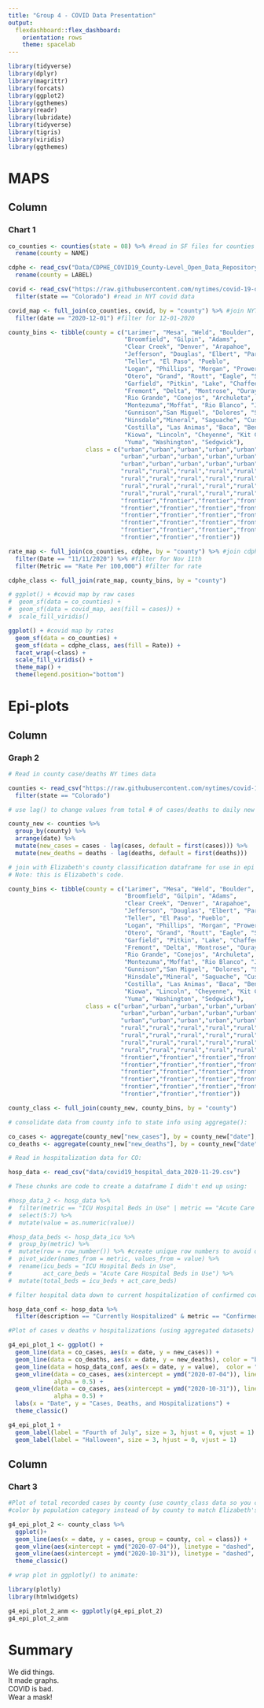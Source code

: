```yaml
---
title: "Group 4 - COVID Data Presentation"
output: 
  flexdashboard::flex_dashboard:
    orientation: rows
    theme: spacelab
---
```




```r
library(tidyverse)
library(dplyr)
library(magrittr)
library(forcats)
library(ggplot2)
library(ggthemes)
library(readr)
library(lubridate)
library(tidyverse)
library(tigris)
library(viridis)
library(ggthemes)
```

MAPS
=====================================
    
Column {data-height=650}
-------------------------------------
    
### Chart 1
    
```r
co_counties <- counties(state = 08) %>% #read in SF files for counties
  rename(county = NAME)

cdphe <- read_csv("Data/CDPHE_COVID19_County-Level_Open_Data_Repository.csv") %>% #CDPHE data for rates
  rename(county = LABEL)

covid <- read_csv("https://raw.githubusercontent.com/nytimes/covid-19-data/master/us-counties.csv") %>%
  filter(state == "Colorado") #read in NYT covid data

covid_map <- full_join(co_counties, covid, by = "county") %>% #join NYT data to SF
  filter(date == "2020-12-01") #filter for 12-01-2020

county_bins <- tibble(county = c("Larimer", "Mesa", "Weld", "Boulder",
                                 "Broomfield", "Gilpin", "Adams",
                                 "Clear Creek", "Denver", "Arapahoe",
                                 "Jefferson", "Douglas", "Elbert", "Park",
                                 "Teller", "El Paso", "Pueblo",
                                 "Logan", "Phillips", "Morgan", "Prowers", "Crowley",
                                 "Otero", "Grand", "Routt", "Eagle", "Summit",
                                 "Garfield", "Pitkin", "Lake", "Chaffee",
                                 "Fremont", "Delta", "Montrose", "Ouray", "Alamosa",
                                 "Rio Grande", "Conejos", "Archuleta", "La Plata",
                                 "Montezuma","Moffat", "Rio Blanco", "Jackson", 
                                 "Gunnison","San Miguel", "Dolores", "San Juan",
                                 "Hinsdale","Mineral", "Saguache", "Custer", "Huerfano",
                                 "Costilla", "Las Animas", "Baca", "Bent",
                                 "Kiowa", "Lincoln", "Cheyenne", "Kit Carson",
                                 "Yuma", "Washington", "Sedgwick"),
                      class = c("urban","urban","urban","urban","urban","urban",
                                "urban","urban","urban","urban","urban","urban",
                                "urban","urban","urban","urban","urban", "rural",
                                "rural","rural","rural","rural","rural","rural",
                                "rural","rural","rural","rural","rural","rural",
                                "rural","rural","rural","rural","rural","rural",
                                "rural","rural","rural","rural","rural", 
                                "frontier","frontier","frontier","frontier",
                                "frontier","frontier","frontier","frontier",
                                "frontier","frontier","frontier","frontier",
                                "frontier","frontier","frontier","frontier",
                                "frontier","frontier","frontier","frontier",
                                "frontier","frontier","frontier"))

rate_map <- full_join(co_counties, cdphe, by = "county") %>% #join cdphe data to SF
  filter(Date == "11/11/2020") %>% #filter for Nov 11th
  filter(Metric == "Rate Per 100,000") #filter for rate

cdphe_class <- full_join(rate_map, county_bins, by = "county")

# ggplot() + #covid map by raw cases
#  geom_sf(data = co_counties) +
#  geom_sf(data = covid_map, aes(fill = cases)) +
#  scale_fill_viridis()

ggplot() + #covid map by rates 
  geom_sf(data = co_counties) +
  geom_sf(data = cdphe_class, aes(fill = Rate)) +
  facet_wrap(~class) +
  scale_fill_viridis() +
  theme_map() +
  theme(legend.position="bottom")
```


Epi-plots {data-orientation=columns}
=====================================  

Column
-------------------------------------
   
### Graph 2

```r
# Read in county case/deaths NY times data

counties <- read_csv("https://raw.githubusercontent.com/nytimes/covid-19-data/master/us-counties.csv") %>%
  filter(state == "Colorado")

# use lag() to change values from total # of cases/deaths to daily new cases/deaths:

county_new <- counties %>%
  group_by(county) %>%
  arrange(date) %>%
  mutate(new_cases = cases - lag(cases, default = first(cases))) %>%
  mutate(new_deaths = deaths - lag(deaths, default = first(deaths)))

# join with Elizabeth's county classification dataframe for use in epi graphs:
# Note: this is Elizabeth's code.

county_bins <- tibble(county = c("Larimer", "Mesa", "Weld", "Boulder",
                                 "Broomfield", "Gilpin", "Adams",
                                 "Clear Creek", "Denver", "Arapahoe",
                                 "Jefferson", "Douglas", "Elbert", "Park",
                                 "Teller", "El Paso", "Pueblo",
                                 "Logan", "Phillips", "Morgan", "Prowers", "Crowley",
                                 "Otero", "Grand", "Routt", "Eagle", "Summit",
                                 "Garfield", "Pitkin", "Lake", "Chaffee",
                                 "Fremont", "Delta", "Montrose", "Ouray", "Alamosa",
                                 "Rio Grande", "Conejos", "Archuleta", "La Plata",
                                 "Montezuma","Moffat", "Rio Blanco", "Jackson", 
                                 "Gunnison","San Miguel", "Dolores", "San Juan",
                                 "Hinsdale","Mineral", "Saguache", "Custer", "Huerfano",
                                 "Costilla", "Las Animas", "Baca", "Bent",
                                 "Kiowa", "Lincoln", "Cheyenne", "Kit Carson",
                                 "Yuma", "Washington", "Sedgwick"),
                      class = c("urban","urban","urban","urban","urban","urban",
                                "urban","urban","urban","urban","urban","urban",
                                "urban","urban","urban","urban","urban", "rural",
                                "rural","rural","rural","rural","rural","rural",
                                "rural","rural","rural","rural","rural","rural",
                                "rural","rural","rural","rural","rural","rural",
                                "rural","rural","rural","rural","rural", 
                                "frontier","frontier","frontier","frontier",
                                "frontier","frontier","frontier","frontier",
                                "frontier","frontier","frontier","frontier",
                                "frontier","frontier","frontier","frontier",
                                "frontier","frontier","frontier","frontier",
                                "frontier","frontier","frontier"))

county_class <- full_join(county_new, county_bins, by = "county")

# consolidate data from county info to state info using aggregate():

co_cases <- aggregate(county_new["new_cases"], by = county_new["date"], sum)
co_deaths <- aggregate(county_new["new_deaths"], by = county_new["date"], sum)

# Read in hospitalization data for CO:

hosp_data <- read_csv("data/covid19_hospital_data_2020-11-29.csv")

# These chunks are code to create a dataframe I didn't end up using:

#hosp_data_2 <- hosp_data %>%
#  filter(metric == "ICU Hospital Beds in Use" | metric == "Acute Care Hospital Beds in Use") %>%
#  select(5:7) %>%
#  mutate(value = as.numeric(value))

#hosp_data_beds <- hosp_data_icu %>%
#  group_by(metric) %>%
#  mutate(row = row_number()) %>% #create unique row numbers to avoid duplicates when pivoting
#  pivot_wider(names_from = metric, values_from = value) %>%
#  rename(icu_beds = "ICU Hospital Beds in Use", 
#         act_care_beds = "Acute Care Hospital Beds in Use") %>%
#  mutate(total_beds = icu_beds + act_care_beds)

# filter hospital data down to current hospitalization of confirmed covid cases. 

hosp_data_conf <- hosp_data %>%
  filter(description == "Currently Hospitalized" & metric == "Confirmed COVID-19")

#Plot of cases v deaths v hospitalizations (using aggregated datasets)

g4_epi_plot_1 <- ggplot() +
  geom_line(data = co_cases, aes(x = date, y = new_cases)) +
  geom_line(data = co_deaths, aes(x = date, y = new_deaths), color = "blue") +
  geom_line(data = hosp_data_conf, aes(x = date, y = value),  color = "red") +
  geom_vline(data = co_cases, aes(xintercept = ymd("2020-07-04")), linetype = "dashed",
             alpha = 0.5) +
  geom_vline(data = co_cases, aes(xintercept = ymd("2020-10-31")), linetype = "dashed",
             alpha = 0.5) +
  labs(x = "Date", y = "Cases, Deaths, and Hospitalizations") +
  theme_classic() 

g4_epi_plot_1 +
  geom_label(label = "Fourth of July", size = 3, hjust = 0, vjust = 1) +
  geom_label(label = "Halloween", size = 3, hjust = 0, vjust = 1)
```   
 
 
Column
-------------------------------------

### Chart 3
    
```r
#Plot of total recorded cases by county (use county_class data so you can color by class)
#color by population category instead of by county to match Elizabeth's graphs. 

g4_epi_plot_2 <- county_class %>%
  ggplot()+
  geom_line(aes(x = date, y = cases, group = county, col = class)) +
  geom_vline(aes(xintercept = ymd("2020-07-04")), linetype = "dashed", alpha = 0.5) +
  geom_vline(aes(xintercept = ymd("2020-10-31")), linetype = "dashed", alpha = 0.5) +
  theme_classic()

# wrap plot in ggplotly() to animate:

library(plotly)
library(htmlwidgets)

g4_epi_plot_2_anm <- ggplotly(g4_epi_plot_2)
g4_epi_plot_2_anm
```


Summary
=====================================

We did things.  
It made graphs.  
COVID is bad.  
Wear a mask!




